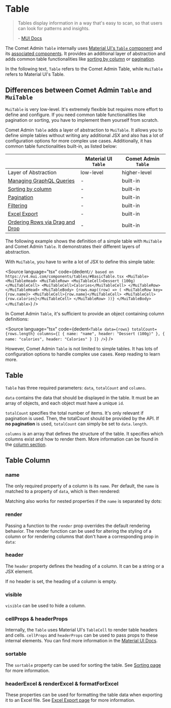 

<Meta title="Docs/Components/Table/Basics" />

# Table

> Tables display information in a way that's easy to scan, so that users can look for patterns and insights.
>
> \- [MUI Docs](https://mui.com/components/tables/)

The Comet Admin `Table` internally uses [Material UI's `Table` component](https://v4.mui.com/components/tables/) and its [associated components](https://v4.mui.com/components/tables/#api).
It provides an additional layer of abstraction and adds common table functionalities like [sorting by column](/story/docs-components-table-sorting--page) or [pagination](/story/docs-components-table-pagination--page).

In the following text, `Table` refers to the Comet Admin Table, while `MuiTable` refers to Material UI's Table.

## Differences between Comet Admin `Table` and `MuiTable`

`MuiTable` is very low-level.
It's extremely flexible but requires more effort to define and configure.
If you need common table functionalities like pagination or sorting, you have to implement them yourself from scratch.

Comet Admin `Table` adds a layer of abstraction to `MuiTable`.
It allows you to define simple tables without writing any additional JSX and also has a lot of configuration options for more complex use cases.
Additionally, it has common table functionalities built-in, as listed below:

|                                                                                     | Material UI `Table` | Comet Admin `Table` |
| ----------------------------------------------------------------------------------- | ------------------- | ------------------- |
| Layer of Abstraction                                                                | low-level           | higher-level        |
| [Managing GraphQL Queries](/story/docs-components-table-tablequery--page)           | -                   | built-in            |
| [Sorting by column](/story/docs-components-table-sorting--page)                     | -                   | built-in            |
| [Pagination](/story/docs-components-table-pagination--page)                         | -                   | built-in            |
| [Filtering](/story/docs-components-table-filterbar--page)                           | -                   | built-in            |
| [Excel Export](/story/docs-components-table-excel-export--page)                     | -                   | built-in            |
| [Ordering Rows via Drag and Drop](/story/docs-components-table-tabledndorder--page) | -                   | built-in            |

The following example shows the definition of a simple table with `MuiTable` and Comet Admin `Table`.
It demonstrates their different layers of abstraction.

With `MuiTable`, you have to write a lot of JSX to define this simple table:

<Source
    language="tsx"
    code={dedent`
        // based on https://v4.mui.com/components/tables/#BasicTable.tsx
        <MuiTable>
            <MuiTableHead>
                <MuiTableRow>
                    <MuiTableCell>Dessert (100g)</MuiTableCell>
                    <MuiTableCell>Calories</MuiTableCell>
                </MuiTableRow>
            </MuiTableHead>
            <MuiTableBody>
                {rows.map((row) => (
                    <MuiTableRow key={row.name}>
                        <MuiTableCell>{row.name}</MuiTableCell>
                        <MuiTableCell>{row.calories}</MuiTableCell>
                    </MuiTableRow>
                ))}
            </MuiTableBody>
        </MuiTable>
  `}
/>

In Comet Admin `Table`, it's sufficient to provide an object containing column definitions:

<Source
    language="tsx"
    code={dedent`
        <Table
            data={rows}
            totalCount={rows.length}
            columns={[
                {
                    name: "name",
                    header: "Dessert (100g)"
                },
                {
                    name: "calories",
                    header: "Calories"
                }
            ]}
        />
  `}
/>

However, Comet Admin `Table` is not limited to simple tables.
It has lots of configuration options to handle complex use cases.
Keep reading to learn more.

## Table

<Canvas>
    <Story id="stories-components-table-basic-table--basic-table" />
</Canvas>

`Table` has three required parameters: `data`, `totalCount` and `columns`.

`data` contains the data that should be displayed in the table. It must be an array of objects, and each object must have a unique `id`.

`totalCount` specifies the total number of items.
It's only relevant if pagination is used. Then, the totalCount should be provided by the API.
If **no pagination** is used, `totalCount` can simply be set to `data.length`.

`columns` is an array that defines the structure of the table.
It specifies which columns exist and how to render them.
More information can be found in the [column section](#table-column).

## Table Column

### name

The only required property of a column is its `name`.
Per default, the `name` is matched to a property of `data`, which is then rendered:

<Canvas>
    <Story id="stories-components-table-table-column-props--table-column-name-prop" />
</Canvas>

Matching also works for nested properties if the `name` is separated by dots:

<Canvas>
    <Story id="stories-components-table-table-column-props--table-column-nested-name-prop" />
</Canvas>

### render

Passing a function to the `render` prop overrides the default rendering behavior.
The render function can be used for altering the styling of a column or for rendering columns that don't have a corresponding prop in `data`:

<Canvas>
    <Story id="stories-components-table-table-column-props--table-column-render-prop" />
</Canvas>

### header

The `header` property defines the heading of a column.
It can be a string or a JSX element.

If no header is set, the heading of a column is empty.

<Canvas>
    <Story id="stories-components-table-table-column-props--table-column-header-prop" />
</Canvas>

### visible

`visible` can be used to hide a column.

<Canvas>
    <Story id="stories-components-table-table-column-props--table-column-visible-prop" />
</Canvas>

### cellProps & headerProps

Internally, the `Table` uses Material UI's `TableCell` to render table headers and cells.
`cellProps` and `headerProps` can be used to pass props to these internal elements.
You can find more information in the [Material UI Docs](https://v4.mui.com/api/table-cell/).

### sortable

The `sortable` property can be used for sorting the table.
See [Sorting page](/story/docs-components-table-sorting--page#sorting) for more information.

### headerExcel & renderExcel & formatForExcel

These properties can be used for formatting the table data when exporting it to an Excel file.
See [Excel Export page](/story/docs-components-table-excel-export--page#excel-export-and-custom-rendered-columns) for more information.
